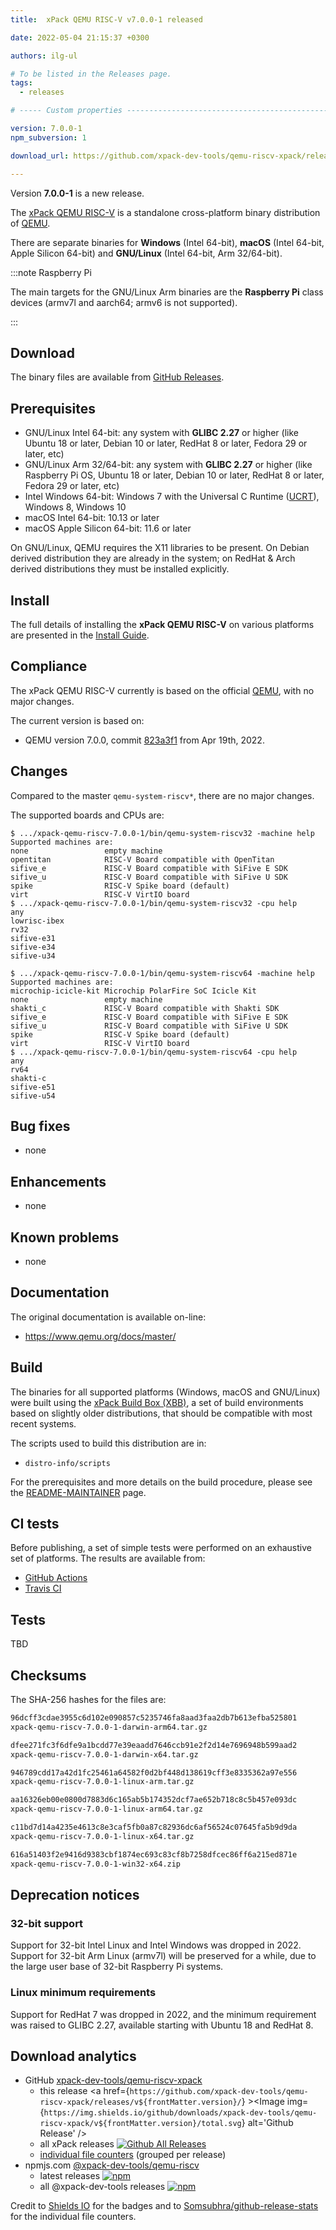 ```yaml
---
title:  xPack QEMU RISC-V v7.0.0-1 released

date: 2022-05-04 21:15:37 +0300

authors: ilg-ul

# To be listed in the Releases page.
tags:
  - releases

# ----- Custom properties -----------------------------------------------------

version: 7.0.0-1
npm_subversion: 1

download_url: https://github.com/xpack-dev-tools/qemu-riscv-xpack/releases/tag/v7.0.0-1/

---
```


Version **7.0.0-1** is a new release.

<!-- truncate -->


The [xPack QEMU RISC-V](https://xpack-dev-tools.github.io/qemu-riscv-xpack)
is a standalone cross-platform binary distribution of
[QEMU](https://www.qemu.org).

There are separate binaries for **Windows** (Intel 64-bit),
**macOS** (Intel 64-bit, Apple Silicon 64-bit)
and **GNU/Linux** (Intel 64-bit, Arm 32/64-bit).

:::note Raspberry Pi

The main targets for the GNU/Linux Arm
binaries are the **Raspberry Pi** class devices (armv7l and aarch64;
armv6 is not supported).

:::

## Download

The binary files are available from <a href={frontMatter.download_url}>GitHub Releases</a>.

## Prerequisites

- GNU/Linux Intel 64-bit: any system with **GLIBC 2.27** or higher
  (like Ubuntu 18 or later, Debian 10 or later, RedHat 8 or later,
  Fedora 29 or later, etc)
- GNU/Linux Arm 32/64-bit: any system with **GLIBC 2.27** or higher
  (like Raspberry Pi OS, Ubuntu 18 or later, Debian 10 or later, RedHat 8 or later,
  Fedora 29 or later, etc)
- Intel Windows 64-bit: Windows 7 with the Universal C Runtime
  ([UCRT](https://support.microsoft.com/en-us/topic/update-for-universal-c-runtime-in-windows-c0514201-7fe6-95a3-b0a5-287930f3560c)),
  Windows 8, Windows 10
- macOS Intel 64-bit: 10.13 or later
- macOS Apple Silicon 64-bit: 11.6 or later

On GNU/Linux, QEMU requires the X11 libraries to be present. On Debian derived
distribution they are already in the system; on RedHat & Arch derived
distributions they must be installed explicitly.

## Install

The full details of installing the **xPack QEMU RISC-V** on various platforms
are presented in the [Install Guide](/docs/install/).

## Compliance

The xPack QEMU RISC-V currently is based on the official [QEMU](https://www.qemu.org),
with no major changes.

The current version is based on:

- QEMU version 7.0.0, commit [823a3f1](https://github.com/xpack-dev-tools/qemu/commit/823a3f11fb8f04c3c3cc0f95f968fef1bfc6534f)
  from Apr 19th, 2022.

## Changes

Compared to the master `qemu-system-riscv*`, there are no major changes.

The supported boards and CPUs are:

```console
$ .../xpack-qemu-riscv-7.0.0-1/bin/qemu-system-riscv32 -machine help
Supported machines are:
none                 empty machine
opentitan            RISC-V Board compatible with OpenTitan
sifive_e             RISC-V Board compatible with SiFive E SDK
sifive_u             RISC-V Board compatible with SiFive U SDK
spike                RISC-V Spike board (default)
virt                 RISC-V VirtIO board
$ .../xpack-qemu-riscv-7.0.0-1/bin/qemu-system-riscv32 -cpu help
any
lowrisc-ibex
rv32
sifive-e31
sifive-e34
sifive-u34

$ .../xpack-qemu-riscv-7.0.0-1/bin/qemu-system-riscv64 -machine help
Supported machines are:
microchip-icicle-kit Microchip PolarFire SoC Icicle Kit
none                 empty machine
shakti_c             RISC-V Board compatible with Shakti SDK
sifive_e             RISC-V Board compatible with SiFive E SDK
sifive_u             RISC-V Board compatible with SiFive U SDK
spike                RISC-V Spike board (default)
virt                 RISC-V VirtIO board
$ .../xpack-qemu-riscv-7.0.0-1/bin/qemu-system-riscv64 -cpu help
any
rv64
shakti-c
sifive-e51
sifive-u54
```

## Bug fixes

- none

## Enhancements

- none

## Known problems

- none

## Documentation

The original documentation is available on-line:

- https://www.qemu.org/docs/master/

## Build

The binaries for all supported platforms
(Windows, macOS and GNU/Linux) were built using the
[xPack Build Box (XBB)](https://xpack.github.io/xbb/), a set
of build environments based on slightly older distributions, that should be
compatible with most recent systems.

The scripts used to build this distribution are in:

- `distro-info/scripts`

For the prerequisites and more details on the build procedure, please see the
[README-MAINTAINER](https://github.com/xpack-dev-tools/qemu-riscv-xpack/blob/xpack/README-MAINTAINER.md) page.

## CI tests

Before publishing, a set of simple tests were performed on an exhaustive
set of platforms. The results are available from:

- [GitHub Actions](https://github.com/xpack-dev-tools/qemu-riscv-xpack/actions/)
- [Travis CI](https://app.travis-ci.com/github/xpack-dev-tools/qemu-riscv-xpack/builds/)

## Tests

TBD

## Checksums

The SHA-256 hashes for the files are:

```txt
96dcff3cdae3955c6d102e090857c5235746fa8aad3faa2db7b613efba525801
xpack-qemu-riscv-7.0.0-1-darwin-arm64.tar.gz

dfee271fc3f6dfe9a1bcdd77e39eaadd7646ccb91e2f2d14e7696948b599aad2
xpack-qemu-riscv-7.0.0-1-darwin-x64.tar.gz

946789cdd17a42d1fc25461a64582f0d2bf448d138619cff3e8335362a97e556
xpack-qemu-riscv-7.0.0-1-linux-arm.tar.gz

aa16326eb00e0800d7883d6c165ab5b174352dcf7ae652b718c8c5b457e093dc
xpack-qemu-riscv-7.0.0-1-linux-arm64.tar.gz

c11bd7d14a4235e4613c8e3caf5fb0a87c82936dc6af56524c07645fa5b9d9da
xpack-qemu-riscv-7.0.0-1-linux-x64.tar.gz

616a51403f2e9416d9383cbf1874ec693c83cf8b7258dfcec86ff6a215ed871e
xpack-qemu-riscv-7.0.0-1-win32-x64.zip

```

## Deprecation notices

### 32-bit support

Support for 32-bit Intel Linux and Intel Windows was
dropped in 2022. Support for 32-bit Arm Linux (armv7l) will be preserved
for a while, due to the large user base of 32-bit Raspberry Pi systems.

### Linux minimum requirements

Support for RedHat 7 was dropped in 2022, and the
minimum requirement was raised to GLIBC 2.27, available starting
with Ubuntu 18 and RedHat 8.

## Download analytics

- GitHub [xpack-dev-tools/qemu-riscv-xpack](https://github.com/xpack-dev-tools/qemu-riscv-xpack/)
  - this release <a href={`https://github.com/xpack-dev-tools/qemu-riscv-xpack/releases/v${frontMatter.version}/`} ><Image img={`https://img.shields.io/github/downloads/xpack-dev-tools/qemu-riscv-xpack/v${frontMatter.version}/total.svg`} alt='Github Release' /></a>
  - all xPack releases [![Github All Releases](https://img.shields.io/github/downloads/xpack-dev-tools/qemu-riscv-xpack/total.svg)](https://github.com/xpack-dev-tools/qemu-riscv-xpack/releases/)
  - [individual file counters](https://somsubhra.github.io/github-release-stats/?username=xpack-dev-tools&repository=qemu-riscv-xpack) (grouped per release)
- npmjs.com [@xpack-dev-tools/qemu-riscv](https://www.npmjs.com/package/@xpack-dev-tools/qemu-riscv)
  - latest releases [![npm](https://img.shields.io/npm/dw/@xpack-dev-tools/qemu-riscv.svg)](https://www.npmjs.com/package/@xpack-dev-tools/qemu-riscv/)
  - all @xpack-dev-tools releases [![npm](https://img.shields.io/npm/dt/@xpack-dev-tools/qemu-riscv.svg)](https://www.npmjs.com/package/@xpack-dev-tools/qemu-riscv/)

Credit to [Shields IO](https://shields.io) for the badges and to
[Somsubhra/github-release-stats](https://github.com/Somsubhra/github-release-stats)
for the individual file counters.
